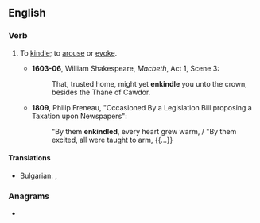 ==English==

===Verb===
{{en-verb|enkindl}}

# {{lb|en|archaic|transitive}} To [[kindle]]; to [[arouse]] or [[evoke]].
#* '''1603-06''', William Shakespeare, ''Macbeth'', Act 1, Scene 3:
#*: That, trusted home, might yet '''enkindle''' you unto the crown, besides the Thane of Cawdor.
#* '''1809''', Philip Freneau, "Occasioned By a Legislation Bill proposing a Taxation upon Newspapers":
#*: "By them '''enkindled''', every heart grew warm, / "By them excited, all were taught to arm, {{...}}

====Translations====
{{trans-top|kindle; arouse or evoke}}
* Bulgarian: {{t+|bg|запалвам}}, {{t+|bg|разпалвам}}
{{trans-mid}}
{{trans-bottom}}

===Anagrams===
* {{anagrams|en|enlinked}}